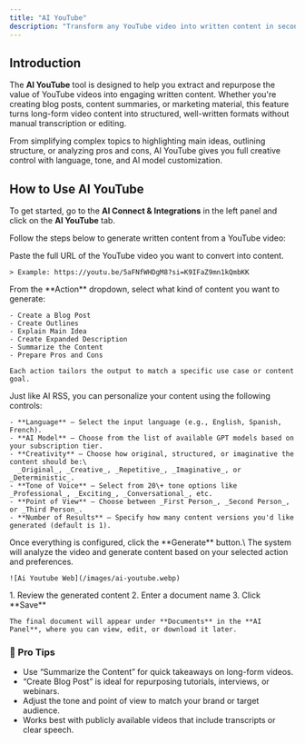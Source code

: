 ```yaml
---
title: "AI YouTube"
description: "Transform any YouTube video into written content in seconds. Whether it's a blog post, summary, or outline, AI YouTube helps you repurpose videos into high-quality, readable formats."
---
```


## Introduction

The **AI YouTube** tool is designed to help you extract and repurpose the value of YouTube videos into engaging written content. Whether you're creating blog posts, content summaries, or marketing material, this feature turns long-form video content into structured, well-written formats without manual transcription or editing.

From simplifying complex topics to highlighting main ideas, outlining structure, or analyzing pros and cons, AI YouTube gives you full creative control with language, tone, and AI model customization.

## How to Use AI YouTube

To get started, go to the **AI Connect & Integrations** in the left panel and click on the **AI YouTube** tab.

Follow the steps below to generate written content from a YouTube video:

<Steps>
  <Step title="Enter YouTube Video URL">
    Paste the full URL of the YouTube video you want to convert into content.

    > Example: https://youtu.be/5aFNfWHDgM8?si=K9IFaZ9mn1kQmbKK
  </Step>
  <Step title="Choose an Action">
    From the **Action** dropdown, select what kind of content you want to generate:

    - Create a Blog Post
    - Create Outlines
    - Explain Main Idea
    - Create Expanded Description
    - Summarize the Content
    - Prepare Pros and Cons

    Each action tailors the output to match a specific use case or content goal.
  </Step>
  <Step title="Customize Output Settings">
    Just like AI RSS, you can personalize your content using the following controls:

    - **Language** – Select the input language (e.g., English, Spanish, French).
    - **AI Model** – Choose from the list of available GPT models based on your subscription tier.
    - **Creativity** – Choose how original, structured, or imaginative the content should be:\
      _Original_, _Creative_, _Repetitive_, _Imaginative_, or _Deterministic_.
    - **Tone of Voice** – Select from 20\+ tone options like _Professional_, _Exciting_, _Conversational_, etc.
    - **Point of View** – Choose between _First Person_, _Second Person_, or _Third Person_.
    - **Number of Results** – Specify how many content versions you'd like generated (default is 1).
  </Step>
  <Step title="Click Generate">
    Once everything is configured, click the **Generate** button.\
    The system will analyze the video and generate content based on your selected action and preferences.

    ![Ai Youtube Web](/images/ai-youtube.webp)
  </Step>
  <Step title="Save the Document">
    1. Review the generated content
    2. Enter a document name
    3. Click **Save**

    The final document will appear under **Documents** in the **AI Panel**, where you can view, edit, or download it later.
  </Step>
</Steps>

### 🧠 Pro Tips

- Use “Summarize the Content” for quick takeaways on long-form videos.
- “Create Blog Post” is ideal for repurposing tutorials, interviews, or webinars.
- Adjust the tone and point of view to match your brand or target audience.
- Works best with publicly available videos that include transcripts or clear speech.